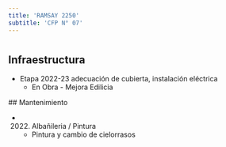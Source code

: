 ```yaml
---
title: 'RAMSAY 2250'
subtitle: 'CFP N° 07'
---
```


#
## Infraestructura

* Etapa 2022-23 adecuación de cubierta, instalación eléctrica 
    + En Obra - Mejora Edilicia 


 ## Mantenimiento

*  (2022) Albañileria / Pintura 
    + Pintura y cambio de cielorrasos







